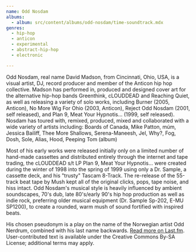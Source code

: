 ```yaml
---
name: Odd Nosdam
albums:
  - album: src/content/albums/odd-nosdam/time-soundtrack.mdx
genres:
  - hip-hop
  - anticon
  - experimental
  - abstract-hip-hop
  - electronic

---
```


 Odd Nosdam, real name David Madson, from Cincinnati, Ohio, USA, is a visual artist, DJ, record producer and member of the Anticon hip hop collective. Madson has performed in, produced and designed cover art for the alternative hip-hop bands Greenthink, cLOUDDEAD and Reaching Quiet, as well as releasing a variety of solo works, including Burner (2005, Anticon), No More Wig For Ohio (2003, Anticon), Reject Odd Nosdam (2001, self released), and Plan 9, Meat Your Hypnotis... (1999, self released). Nosdam has toured with, remixed, produced, mixed and collaborated with a wide variety of artists including: Boards of Canada, Mike Patton, múm, Jessica Bailiff, Thee More Shallows, Serena-Maneesh, Jel, Why?, Fog, Dosh, Sole, Alias, Hood, Peeping Tom (album)

Most of his early works were released initially only on a limited number of hand-made cassettes and distributed entirely through the internet and tape trading, the cLOUDDEAD s/t LP Plan 9, Meat Your Hypnotis... were created during the winter of 1998 into the spring of 1999 using only a Dr. Sample, a cassette deck, and his "trusty" Tascam 8-Track. The re-release of the 55-track beat tape by Mush kept all of the original clicks, pops, tape noise, and hiss intact. Odd Nosdam's musical style is heavily influenced by ambient soundscapes, 70's dub, late 80's/early 90's hip hop production as well as indie rock, preferring older musical equipment (Dr. Sample Sp-202, E-MU SP1200), to create a rounded, warm mush of sound fortified with inspired beats.

His chosen pseudonym is a play on the name of the Norwegian artist Odd Nerdrum, combined with his last name backwards. <a href="https://www.last.fm/music/Odd+Nosdam">Read more on Last.fm</a>. User-contributed text is available under the Creative Commons By-SA License; additional terms may apply.
 